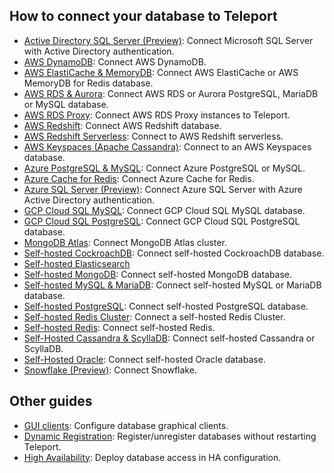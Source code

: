 ## How to connect your database to Teleport 

- [Active Directory SQL Server (Preview)](../../database-access/guides/sql-server-ad.mdx): Connect Microsoft SQL Server with Active Directory authentication.
- [AWS DynamoDB](../../database-access/guides/aws-dynamodb.mdx): Connect AWS DynamoDB.
- [AWS ElastiCache & MemoryDB](../../database-access/guides/redis-aws.mdx): Connect AWS ElastiCache or AWS MemoryDB for Redis database.
- [AWS RDS & Aurora](../../database-access/guides/rds.mdx): Connect AWS RDS or Aurora PostgreSQL, MariaDB or MySQL database.
- [AWS RDS Proxy](../../database-access/guides/rds-proxy.mdx): Connect AWS RDS Proxy instances to Teleport.
- [AWS Redshift](../../database-access/guides/postgres-redshift.mdx): Connect AWS Redshift database.
- [AWS Redshift Serverless](../../database-access/guides/redshift-serverless.mdx): Connect to AWS Redshift serverless.
- [AWS Keyspaces (Apache Cassandra)](../../database-access/guides/aws-cassandra-keyspaces.mdx): Connect to an AWS Keyspaces database.
- [Azure PostgreSQL & MySQL](../../database-access/guides/azure-postgres-mysql.mdx): Connect Azure PostgreSQL or MySQL.
- [Azure Cache for Redis](../../database-access/guides/azure-redis.mdx): Connect Azure Cache for Redis.
- [Azure SQL Server (Preview)](../../database-access/guides/azure-sql-server-ad.mdx): Connect Azure SQL Server with Azure Active Directory authentication.
- [GCP Cloud SQL MySQL](../../database-access/guides/mysql-cloudsql.mdx): Connect GCP Cloud SQL MySQL database.
- [GCP Cloud SQL PostgreSQL](../../database-access/guides/postgres-cloudsql.mdx): Connect GCP Cloud SQL PostgreSQL database.
- [MongoDB Atlas](../../database-access/guides/mongodb-atlas.mdx): Connect MongoDB Atlas cluster.
- [Self-hosted CockroachDB](../../database-access/guides/cockroachdb-self-hosted.mdx): Connect self-hosted CockroachDB database.
- [Self-hosted Elasticsearch](../../database-access/guides/elastic.mdx)
- [Self-hosted MongoDB](../../database-access/guides/mongodb-self-hosted.mdx): Connect self-hosted MongoDB database.
- [Self-hosted MySQL & MariaDB](../../database-access/guides/mysql-self-hosted.mdx): Connect self-hosted MySQL or MariaDB database.
- [Self-hosted PostgreSQL](../../database-access/guides/postgres-self-hosted.mdx): Connect self-hosted PostgreSQL database.
- [Self-hosted Redis Cluster](../../database-access/guides/redis-cluster.mdx): Connect a self-hosted Redis Cluster.
- [Self-hosted Redis](../../database-access/guides/redis.mdx): Connect self-hosted Redis.
- [Self-Hosted Cassandra & ScyllaDB](../../database-access/guides/cassandra-self-hosted.mdx): Connect self-hosted Cassandra or ScyllaDB.
- [Self-Hosted Oracle](../../database-access/guides/oracle-self-hosted.mdx): Connect self-hosted Oracle database.
- [Snowflake (Preview)](../../database-access/guides/snowflake.mdx): Connect Snowflake.

## Other guides

- [GUI clients](../../connect-your-client/gui-clients.mdx): Configure database graphical clients.
- [Dynamic Registration](../../database-access/guides/dynamic-registration.mdx): Register/unregister databases without restarting Teleport.
- [High Availability](../../database-access/guides/ha.mdx): Deploy database access in HA configuration.
